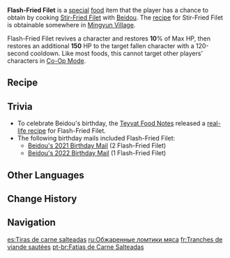 {{Food Infobox
|id              = 108138
|description     = They say that Beidou once learned some tricks from Xiangling, making some refinements and adding more flavor to this dish. If you can clean it out in one go, perhaps you might impress her.
|type            = Recovery Dishes
|effectType      = Revive
|effect          = Revives a character and restores '''10'''% of Max HP, then restores an additional '''150''' HP.
|eff_att1        = Revive
|eff_att2        = HP Restore
|eff_att3        = HP Restore Percent
|eff_att4        = HP Restore Fixed
|rarity          = 1
|character       = Beidou
|base            = Stir-Fried Filet
}}
'''Flash-Fried Filet''' is a [[:Category:Special Dishes|special]] [[food]] item that the player has a chance to obtain by cooking [[Stir-Fried Filet]] with [[Beidou]]. The [[recipe]] for Stir-Fried Filet is obtainable somewhere in [[Mingyun Village]].

Flash-Fried Filet revives a character and restores '''10'''% of Max HP, then restores an additional '''150''' HP to the target fallen character with a 120-second cooldown. Like most foods, this cannot target other players' characters in [[Co-Op Mode]].

==Recipe==
{{Recipe
|type = Cooking
|character = Beidou
|Raw Meat = 1
|Jueyun Chili = 1
|sort = Raw Meat,Jueyun Chili
}}

==Trivia==
* To celebrate Beidou's birthday, the [[Teyvat Food Notes]] released a [https://ys.mihoyo.com/main/news/detail/14116 real-life recipe] for Flash-Fried Filet.
* The following birthday mails included Flash-Fried Filet:
** [[Birthday/Beidou#How've Things Been?|Beidou's 2021 Birthday Mail]] (2 Flash-Fried Filet)
** [[Birthday/Beidou#Great Stuff!|Beidou's 2022 Birthday Mail]] (1 Flash-Fried Filet)

==Other Languages==
{{Other Languages
|en      = Flash-Fried Filet
|zhs     = 炝炒肉片
|zhs_rm  = Qiàngchǎo Ròupiàn
|zht     = 熗炒肉片
|zht_rm  = Qiàngchǎo Ròupiàn
|zh_tl   = Flash-Fried Meat Slices
|ja      = 豚肉の唐辛子炒め
|ja_rm   = Butaniku no Tougarashi Itame
|ja_tl   = Pork and Chili Pepper Stir-Fry
|ko      = 데친 고기볶음
|ko_rm   = Dechin Gogibok'eum
|ko_tl   = Blanched Sautéed Meat
|es      = Tiras de carne salteadas
|es_tl   = Sautéed Meat Strips
|fr      = Tranches de viande sautées
|fr_tl   = Sautéed Meat Slices
|ru      = Обжаренные ломтики мяса
|ru_tl   = 
|th      = Sautéed Meat Slices
|th_tl   = -
|vi      = Thịt Xào Ớt
|vi_tl   = Stir-Fried Meat with Chilis
|de      = Würzige Fleischpfanne
|de_tl   = Spicy Stir-Fried Meat
|id      = Flash-Fried Filet
|pt      = Fatias de Carne Salteadas
|pt_tl   = 
}}

==Change History==
{{Change History|1.0}}

==Navigation==
{{Food Navbox|type=Special Dishes}}

[[es:Tiras de carne salteadas]]
[[ru:Обжаренные ломтики мяса]]
[[fr:Tranches de viande sautées]]
[[pt-br:Fatias de Carne Salteadas]]